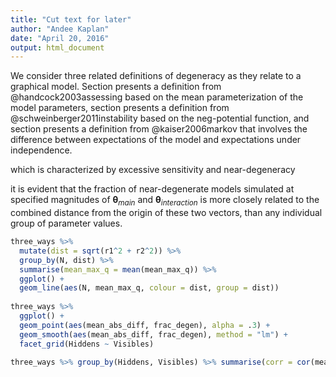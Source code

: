 ```yaml
---
title: "Cut text for later"
author: "Andee Kaplan"
date: "April 20, 2016"
output: html_document
---
```


We consider three related definitions of degeneracy as they relate to a graphical model. Section \ref{mean-parameterization} presents a definition from @handcock2003assessing based on the mean parameterization of the model parameters, section \ref{neg-potential} presents a definition from @schweinberger2011instability based on the neg-potential function, and section \ref{conditional-expectation} presents a definition from @kaiser2006markov that involves the difference between expectations of the model and expectations under independence.

which is characterized by excessive sensitivity and near-degeneracy

it is evident that the fraction of near-degenerate models simulated at specified magnitudes of $\boldsymbol \theta_{main}$ and $\boldsymbol \theta_{interaction}$ is more closely related to the combined distance from the origin of these two vectors, than any individual group of parameter values.

```r
three_ways %>% 
  mutate(dist = sqrt(r1^2 + r2^2)) %>% 
  group_by(N, dist) %>% 
  summarise(mean_max_q = mean(mean_max_q)) %>% 
  ggplot() + 
  geom_line(aes(N, mean_max_q, colour = dist, group = dist))
 
three_ways %>% 
  ggplot() + 
  geom_point(aes(mean_abs_diff, frac_degen), alpha = .3) +
  geom_smooth(aes(mean_abs_diff, frac_degen), method = "lm") +
  facet_grid(Hiddens ~ Visibles)

three_ways %>% group_by(Hiddens, Visibles) %>% summarise(corr = cor(mean_abs_diff, frac_degen))

```